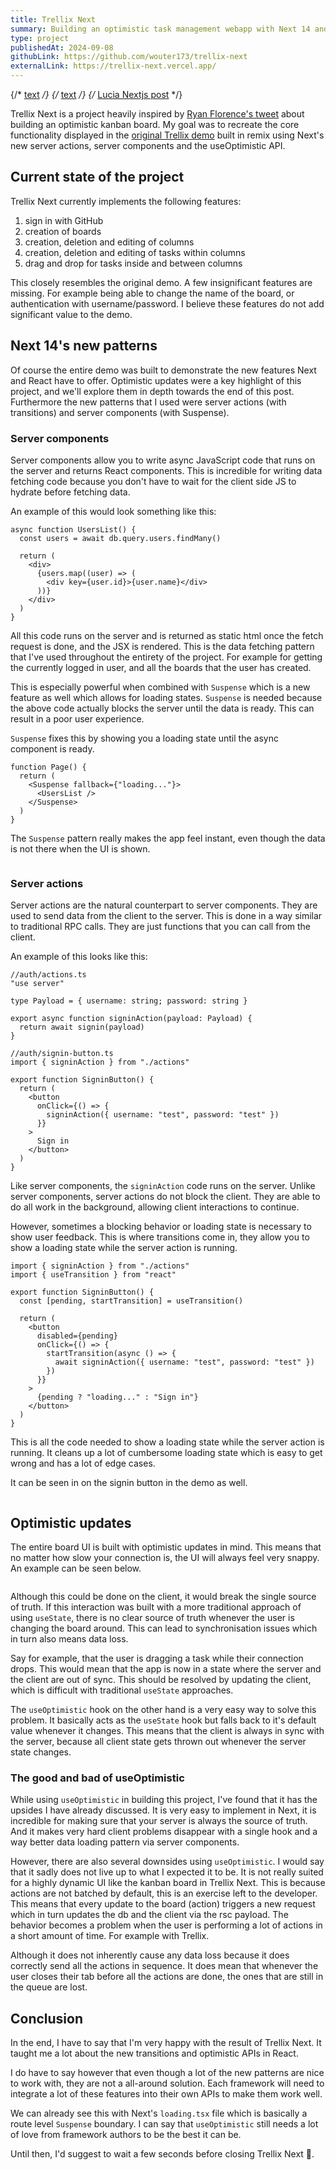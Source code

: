 ```yaml
---
title: Trellix Next
summary: Building an optimistic task management webapp with Next 14 and server actions.
type: project
publishedAt: 2024-09-08
githubLink: https://github.com/wouter173/trellix-next
externalLink: https://trellix-next.vercel.app/
---
```


{/* [text](https://vercel.com/blog/improving-the-accessibility-of-our-nextjs-site) */}
{/* [text](https://interfaces.rauno.me/) */}
{/* [Lucia Nextjs post](/work/lucia) */}

Trellix Next is a project heavily inspired by [Ryan Florence's tweet](https://twitter.com/ryanflorence/status/1765179463497892117) about building an optimistic kanban board.
My goal was to recreate the core functionality displayed in the [original Trellix demo](https://trellix.fly.dev/) built in remix using Next's new server actions, server components and the useOptimistic API.

## Current state of the project

Trellix Next currently implements the following features:

1. sign in with GitHub
2. creation of boards
3. creation, deletion and editing of columns
4. creation, deletion and editing of tasks within columns
5. drag and drop for tasks inside and between columns

This closely resembles the original demo. A few insignificant features are missing.
For example being able to change the name of the board, or authentication with username/password.
I believe these features do not add significant value to the demo.

## Next 14's new patterns

Of course the entire demo was built to demonstrate the new features Next and React have to offer.
Optimistic updates were a key highlight of this project, and we'll explore them in depth towards the end of this post.
Furthermore the new patterns that I used were server actions (with transitions) and server components (with Suspense).

### Server components

Server components allow you to write async JavaScript code that runs on the server and returns React components.
This is incredible for writing data fetching code because you don't have to wait for the client side JS to hydrate before fetching data.

An example of this would look something like this:

```tsx
async function UsersList() {
  const users = await db.query.users.findMany()

  return (
    <div>
      {users.map((user) => (
        <div key={user.id}>{user.name}</div>
      ))}
    </div>
  )
}
```

All this code runs on the server and is returned as static html once the fetch request is done, and the JSX is rendered.
This is the data fetching pattern that I've used throughout the entirety of the project.
For example for getting the currently logged in user, and all the boards that the user has created.

This is especially powerful when combined with `Suspense` which is a new feature as well which allows for loading states.
`Suspense` is needed because the above code actually blocks the server until the data is ready. This can result in a poor user experience.

`Suspense` fixes this by showing you a loading state until the async component is ready.

```tsx
function Page() {
  return (
    <Suspense fallback={"loading..."}>
      <UsersList />
    </Suspense>
  )
}
```

The `Suspense` pattern really makes the app feel instant, even though the data is not there when the UI is shown.

<Image src="/images/trellix-loading.gif" alt="" bg="#ececee" width={697} height={453} unoptimized />

### Server actions

Server actions are the natural counterpart to server components. They are used to send data from the client to the server.
This is done in a way similar to traditional RPC calls. They are just functions that you can call from the client.

An example of this looks like this:

```tsx
//auth/actions.ts
"use server"

type Payload = { username: string; password: string }

export async function signinAction(payload: Payload) {
  return await signin(payload)
}
```

```tsx
//auth/signin-button.ts
import { signinAction } from "./actions"

export function SigninButton() {
  return (
    <button
      onClick={() => {
        signinAction({ username: "test", password: "test" })
      }}
    >
      Sign in
    </button>
  )
}
```

Like server components, the `signinAction` code runs on the server.
Unlike server components, server actions do not block the client. They are able to do all work in the background, allowing client interactions to continue.

However, sometimes a blocking behavior or loading state is necessary to show user feedback.
This is where transitions come in, they allow you to show a loading state while the server action is running.

```tsx
import { signinAction } from "./actions"
import { useTransition } from "react"

export function SigninButton() {
  const [pending, startTransition] = useTransition()

  return (
    <button
      disabled={pending}
      onClick={() => {
        startTransition(async () => {
          await signinAction({ username: "test", password: "test" })
        })
      }}
    >
      {pending ? "loading..." : "Sign in"}
    </button>
  )
}
```

This is all the code needed to show a loading state while the server action is running.
It cleans up a lot of cumbersome loading state which is easy to get wrong and has a lot of edge cases.

It can be seen in on the signin button in the demo as well.

<Image src="/images/trellix-transition.gif" alt="" bg="#ececee" width={697} height={453} unoptimized />

## Optimistic updates

The entire board UI is built with optimistic updates in mind.
This means that no matter how slow your connection is, the UI will always feel very snappy.
An example can be seen below.

<Image src="/images/trellix-optimistic.gif" alt="" bg="#ececee" width={697} height={453} unoptimized />

Although this could be done on the client, it would break the single source of truth.
If this interaction was built with a more traditional approach of using `useState`, there is no clear source of truth whenever the user is changing the board around.
This can lead to synchronisation issues which in turn also means data loss.

Say for example, that the user is dragging a task while their connection drops.
This would mean that the app is now in a state where the server and the client are out of sync.
This should be resolved by updating the client, which is difficult with traditional `useState` approaches.

The `useOptimistic` hook on the other hand is a very easy way to solve this problem.
It basically acts as the `useState` hook but falls back to it's default value whenever it changes.
This means that the client is always in sync with the server, because all client state gets thrown out whenever the server state changes.

### The good and bad of useOptimistic

While using `useOptimistic` in building this project, I've found that it has the upsides I have already discussed.
It is very easy to implement in Next, it is incredible for making sure that your server is always the source of truth.
And it makes very hard client problems disappear with a single hook and a way better data loading pattern via server components.

However, there are also several downsides using `useOptimistic`.
I would say that it sadly does not live up to what I expected it to be. It is not really suited for a highly dynamic UI like the kanban board in Trellix Next.
This is because actions are not batched by default, this is an exercise left to the developer.
This means that every update to the board (action) triggers a new request which in turn updates the db and the client via the rsc payload.
The behavior becomes a problem when the user is performing a lot of actions in a short amount of time.
For example with Trellix.

Although it does not inherently cause any data loss because it does correctly send all the actions in sequence.
It does mean that whenever the user closes their tab before all the actions are done, the ones that are still in the queue are lost.

## Conclusion

In the end, I have to say that I'm very happy with the result of Trellix Next.
It taught me a lot about the new transitions and optimistic APIs in React.

I do have to say however that even though a lot of the new patterns are nice to work with, they are not a all-around solution.
Each framework will need to integrate a lot of these features into their own APIs to make them work well.

We can already see this with Next's `loading.tsx` file which is basically a route level `Suspense` boundary.
I can say that `useOptimistic` still needs a lot of love from framework authors to be the best it can be.

Until then, I'd suggest to wait a few seconds before closing Trellix Next 👀.
